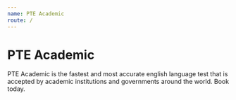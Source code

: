 ```yaml
---
name: PTE Academic
route: /
---
```


# PTE Academic

PTE Academic is the fastest and most accurate english language test that is accepted by academic institutions and governments around the world. Book today.